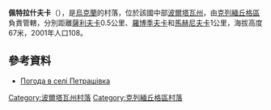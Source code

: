 {{coord|49|0|37|N|33|45|28|E|scale:100000_region:UA|display=title}}

'''佩特拉什夫卡'''（{{lang-uk|Петрашівка}}），是[[烏克蘭|烏克蘭]]的村落，位於該國中部[[波爾塔瓦州|波爾塔瓦州]]，由[[克列緬丘格區|克列緬丘格區]]負責管轄，分別距離[[薩利夫卡_(克列緬丘格區)|薩利夫卡]]0.5公里、[[羅博季夫卡|羅博季夫卡]]和[[馬赫尼夫卡_(克列緬丘格區)|馬赫尼夫卡]]1公里，海拔高度67米，2001年人口108。

==參考資料==
* [http://weather.in.ua/ua/poltavskaja/20065 Погода в селі Петрашівка] {{Wayback|url=http://weather.in.ua/ua/poltavskaja/20065 |date=20160305065357 }}

{{DEFAULTSORT:Петрашівка}}
[[Category:波爾塔瓦州村落|Category:波爾塔瓦州村落]]
[[Category:克列緬丘格區村落|Category:克列緬丘格區村落]]


{{Poltava-geo-stub}}